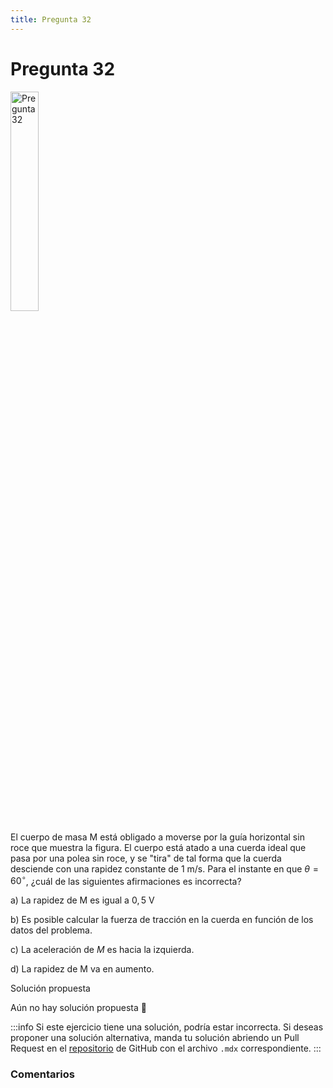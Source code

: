 ```yaml
---
title: Pregunta 32
---
```



# Pregunta 32

<Image
  src="science/dynamics/exercises/2016-2/p32/image.png"
  alt="Pregunta 32"
  width="30%"
/>

El cuerpo de masa M está obligado a moverse por la guía horizontal sin roce que muestra la figura. El cuerpo está atado a una cuerda ideal que pasa por una polea sin roce, y se "tira" de tal forma que la cuerda desciende con una rapidez constante de $1 \mathrm{~m} / \mathrm{s}$. Para el instante en que $\theta=60^{\circ}$, ¿cuál de las siguientes afirmaciones es incorrecta?

a) La rapidez de M es igual a $0,5 \mathrm{~V}$

b) Es posible calcular la fuerza de tracción en la cuerda en función de los datos del problema.

c) La aceleración de $M$ es hacia la izquierda.

d) La rapidez de M va en aumento.

<MDXDetails>
<summary>Solución propuesta</summary>

Aún no hay solución propuesta 🥲

:::info
Si este ejercicio tiene una solución, podría estar incorrecta. Si deseas proponer una solución alternativa, manda tu solución abriendo
un Pull Request en el [repositorio](https://github.com/crow-rojas/apuntes-fundamentals/pulls) de GitHub con el archivo
`.mdx` correspondiente.
:::

</MDXDetails>

### Comentarios

<Disqus
  url="https://crow-rojas.github.io/apuntes-fundamentals/docs/science/dynamics/exercises/2016-2/p32"
  identifier="docs/science/dynamics/exercises/2016-2/p32"
  title="2016-2 Dinámica - Pregunta 32"
/>
